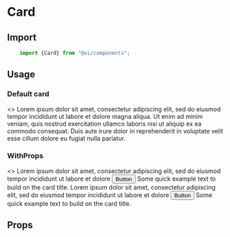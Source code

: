 

<Meta title="Components/Card" component="Card"  />

# Card

<Story name="Import" />

## Import

```jsx
    import {Card} from "@ui/components";
```

## Usage

<Story name="Usages"/>

### Default card
<Preview withToolbar>
<Story name="-Default">
    <>
    <StackCard cardTitle="Heading of card">
        <Card.Text>
            Lorem ipsum dolor sit amet, consectetur adipiscing elit, sed do eiusmod tempor incididunt ut labore et dolore magna aliqua. Ut enim ad minim veniam, quis nostrud exercitation ullamco laboris nisi ut aliquip ex ea commodo consequat. Duis aute irure dolor in reprehenderit in voluptate velit esse cillum dolore eu fugiat nulla pariatur.
        </Card.Text>
    </StackCard>
    </>
</Story>
</Preview>

### WithProps
<Preview withToolbar>
<Story name="-WithProps">
<>
    <Row>
    <Col xl="4">
    <StackCard cardTitle="Heading of card" bgColor="#fff" alignText="left" alignCard="center" imgUrl="https://coderthemes.com/upvex/layouts/light/assets/images/small/img-1.jpg" imgPos="top">
        <Card.Text>
        Lorem ipsum dolor sit amet, consectetur adipiscing elit, sed do eiusmod tempor incididunt ut labore et dolore
        </Card.Text>
        <Button btnType="primary" btnVariant="contained"> Button </Button>
    </StackCard>
    </Col>
     <Col xl="4">
    <StackCard cardTitle="Heading of card" bgColor="#fff" alignText="left" alignCard="center" imgUrl="https://coderthemes.com/upvex/layouts/light/assets/images/small/img-2.jpg" imgPos="bottom">
        <Card.Text>
        Some quick example text to build on the card title.
        </Card.Text>
    </StackCard>
    </Col>
     <Col xl="4">
    <StackCard cardTitle="Heading of card" subTitle="Support card subtitle" bgColor="#fff" alignText="left" alignCard="center" imgUrl="https://coderthemes.com/upvex/layouts/light/assets/images/small/img-4.jpg" imgPos="middle">
        <Card.Text>
        Lorem ipsum dolor sit amet, consectetur adipiscing elit, sed do eiusmod tempor incididunt ut labore et dolore
        </Card.Text>
        <Button btnType="primary" btnVariant="contained"> Button </Button>
    </StackCard>
    </Col>
    </Row>
        <Row>
 <Col xl="4">
    <StackCard cardTitle="Heading of card" bgColor="#fff" alignText="left" alignCard="center" imgUrl="https://coderthemes.com/upvex/layouts/light/assets/images/small/img-1.jpg" imgPos="bg">
        <Card.Text>
        Some quick example text to build on the card title.
        </Card.Text>
    </StackCard>
    </Col>        </Row>
</>
</Story>
</Preview>


<Story name="Props" />

## Props

<Props of={CardTypes} />